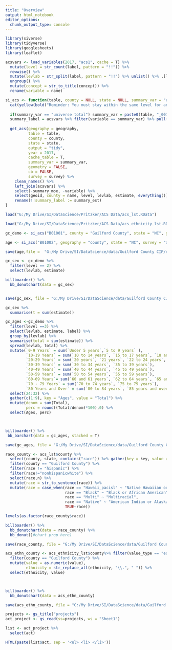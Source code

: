 ```yaml
---
title: "Overview"
output: html_notebook
editor_options: 
  chunk_output_type: console
---
```



```r

library(siverse)
library(tidyverse)
library(googlesheets)
library(leaflet)

```




```r


acsvars <- load_variables(2017, "acs1", cache = T) %>%
  mutate(level = str_count(label, pattern = "!!")) %>%
  rowwise() %>%
  mutate(levlab = str_split(label, pattern = "!!") %>% unlist() %>% .[level + 1]) %>%
  ungroup() %>%
  mutate(concept = str_to_title(concept)) %>%
  rename(variable = name)

si_acs <- function(table, county = NULL, state = NULL, summary_var = "universe total", geography = NULL, survey = NULL) {
  cat(yellow(bold("Reminder: You must stay within the same level for any summary to be valid!\n")))
  
  if(summary_var == "universe total") summary_var = paste0(table, "_001")
  summary_label = acsvars %>% filter(variable == summary_var) %>% pull(levlab)
  
  get_acs(geography = geography,
          table = table,
          county = county,
          state = state,
          output = "tidy",
          year = 2017,
          cache_table = T,
          summary_var = summary_var, 
          geometry = FALSE, 
          cb = FALSE, 
          survey = survey) %>%
    clean_names() %>%
    left_join(acsvars) %>%
    select(-summary_moe, -variable) %>%
    select(geoid, county = name, level, levlab, estimate, everything()) %>%
    rename(!!summary_label := summary_est)
}


```

```r
load("G:/My Drive/SI/DataScience/Pritzker/ACS Data/acs_lst.RData")

load("G:/My Drive/SI/DataScience/Pritzker/ACS Data/acs_ethnicity_lst.RData")

gc_demo <- si_acs("B01001", county = "Guilford County", state = "NC", geography = "county")


```


```r

age <- si_acs("B01002", geography = "county", state = "NC", survey = "acs1", county = "Guilford County")

save(age,file =  "G:/My Drive/SI/DataScience/data/Guilford County CIP/dashboard/age.rda")


```



```r



gc_sex <- gc_demo %>% 
  filter(level == 2) %>% 
  select(levlab, estimate)

billboarder() %>% 
  bb_donutchart(data = gc_sex)


save(gc_sex, file = "G:/My Drive/SI/DataScience/data/Guilford County CIP/dashboard/sex.rda")


```


```r

gc_sex %>% 
  summarise(t = sum(estimate))

```


```r

gc_ages <-gc_demo %>% 
  filter(level ==3) %>% 
  select(levlab, estimate, label) %>% 
  group_by(levlab) %>% 
  summarise(total = sum(estimate)) %>% 
  spread(levlab, total) %>% 
  mutate(`0-9 Years` = sum(`Under 5 years`,`5 to 9 years` ),
         `10-19 Years` = sum(`10 to 14 years`, `15 to 17 years`, `18 and 19 years` ), 
         `20-29 Years` = sum(`20 years`, `21 years`, `22 to 24 years`, `25 to 29 years`),
         `30-39 Years` = sum(`30 to 34 years`, `35 to 39 years`), 
         `40-49 Years` = sum(`40 to 44 years`, `45 to 49 years`), 
         `50-59 Years` = sum(`50 to 54 years`, `55 to 59 years`),
         `60-69 Years`= sum(`60 and 61 years`, `62 to 64 years`, `65 and 66 years`, `67 to 69 years`),
         `70 - 79 Years` = sum(`70 to 74 years`, `75 to 79 years`), 
         `80 Years and Over` = sum(`80 to 84 years`, `85 years and over`)) %>% 
  select(24:32) %>% 
  gather(c(1:9), key = "Ages", value = "Total") %>% 
  mutate(denom = sum(Total),
         perc = round((Total/denom)*100),0) %>% 
  select(Ages, perc)



billboarder() %>% 
 bb_barchart(data = gc_ages, stacked = T)

save(gc_ages, file = "G:/My Drive/SI/DataScience/data/Guilford County CIP/dashboard/ages.rda")

```



```r

race_county <- acs_lst$county %>% 
  select(county, state, contains("race")) %>% gather(key = key, value = n, -state, -county) %>% separate(key, into = c("var", "age", "unit", "race"), sep = "\\.") %>% filter(age == "allages") %>% 
  filter(county == "Guilford County") %>% 
  filter(race != "hispanic") %>% 
  filter(race!="nonhispanicwhite") %>% 
  select(race,n) %>% 
  mutate(race = str_to_sentence(race)) %>% 
  mutate(race = case_when(race == "Hawaii_pacisl" ~ "Native Hawaiian or Other Pacific Islander",
                          race == "Black" ~ "Black or African American",
                          race == "Multi" ~ "Multiracial",
                          race == "Native" ~ "American Indian or Alaska Native", 
                          TRUE~race))

levels(as.factor(race_county$race))

billboarder() %>% 
  bb_donutchart(data = race_county) %>% 
  bb_donut()#chart prop here)

save(race_county, file = "G:/My Drive/SI/DataScience/data/Guilford County CIP/dashboard/race.rda")

```



```r

acs_ethn_county <- acs_ethnicity_lst$county%>% filter(value_type == "estimate") %>% 
  filter(county == "Guilford County") %>% 
  mutate(value = as.numeric(value),
         ethnicity = str_replace_all(ethnicity, "\\.", " ")) %>% 
  select(ethnicity, value)



billboarder() %>% 
  bb_donutchart(data = acs_ethn_county)

save(acs_ethn_county, file = "G:/My Drive/SI/DataScience/data/Guilford County CIP/dashboard/ethnicity.rda")

```



```r

projects <- gs_title("projects")
act_project <- gs_read(ss=projects, ws = "Sheet1")

list <- act_project %>% 
  select(act) 

HTML(paste(list$act, sep = '<ul> <li> </li>'))



```

